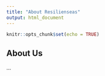 ```yaml
---
title: "About Resilienseas"
output: html_document
---
```


```r
knitr::opts_chunk$set(echo = TRUE)
```

## About Us

...